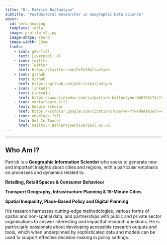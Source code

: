 ```yaml
---
title: "Dr. Patrick Ballantyne"
subtitle: "Postdoctoral Researcher in Geographic Data Science"
about: 
  id: hero-heading
  template: jolla
  image: profile-v2.jpg
  image-shape: round
  image-width: 15em
  links:
    - icon: geo-fill
      text: Liverpool, UK
    - icon: twitter
      text: Twitter
      href: https://twitter.com/DrPatBallantyne
    - icon: github
      text: Github
      href: https://github.com/patrickballantyne
    - icon: linkedin
      text: LinkedIn
      href: https://www.linkedin.com/in/patrick-ballantyne-660783172/?originalSubdomain=uk
    - icon: mortarboard-fill
      text: Google Scholar
      href: https://scholar.google.com/citations?user=N-YrHxMAAAAJ&hl=en&oi=ao
    - icon: envelope-fill
      text: Get In Touch!
      href: mailto:P.Ballantyne@liverpool.ac.uk
---
```


------------------------------------------------------------------------

## Who Am I?

Patrick is a **Geographic Information Scientist** who seeks to generate new and important insights about cities and regions, with a particular emphasis on processes and dynamics related to:

**Retailing, Retail Spaces & Consumer Behaviour**

**Transport Geography, Infrastructure Planning & 15-Minute Cities**

**Spatial Inequality, Place-Based Policy and Digital Planning**

His research harnesses cutting-edge methodologies, various forms of spatial and non-spatial data, and partnerships with public and private sector organisations to answer interesting and impactful research questions. He is particularly passionate about developing accessible research outputs and tools, which when underpinned by sophisticated data and models can be used to support effective decision-making in policy settings. 
